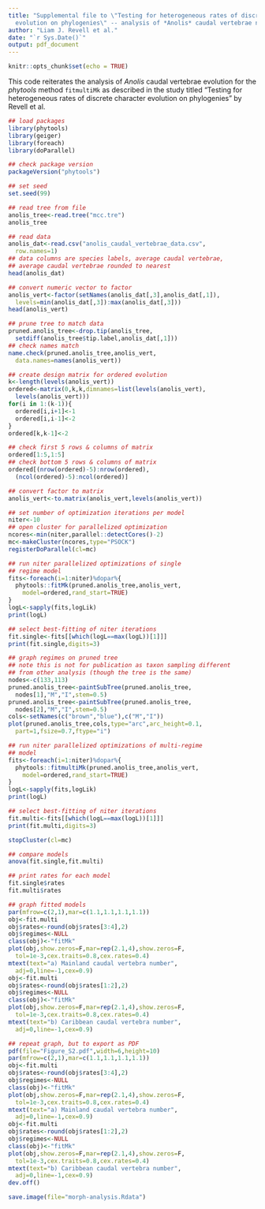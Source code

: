 ```yaml
---
title: "Supplemental file to \"Testing for heterogeneous rates of discrete character
  evolution on phylogenies\" -- analysis of *Anolis* caudal vertebrae number"
author: "Liam J. Revell et al."
date: "`r Sys.Date()`"
output: pdf_document
---
```


```r
knitr::opts_chunk$set(echo = TRUE)
```

This code reiterates the analysis of *Anolis* caudal vertebrae evolution for the *phytools* method `fitmultiMk` as described in the study titled "Testing for heterogeneous rates of discrete character evolution on phylogenies" by Revell et al.

```r
## load packages
library(phytools)
library(geiger)
library(foreach)
library(doParallel)
```
```r
## check package version
packageVersion("phytools")
```
```r
## set seed
set.seed(99)
```
```r
## read tree from file
anolis_tree<-read.tree("mcc.tre")
anolis_tree
```
```r
## read data
anolis_dat<-read.csv("anolis_caudal_vertebrae_data.csv",
  row.names=1)
## data columns are species labels, average caudal vertebrae,
## average caudal vertebrae rounded to nearest
head(anolis_dat)
```
```r
## convert numeric vector to factor
anolis_vert<-factor(setNames(anolis_dat[,3],anolis_dat[,1]),
  levels=min(anolis_dat[,3]):max(anolis_dat[,3]))
head(anolis_vert)
```
```r
## prune tree to match data
pruned.anolis_tree<-drop.tip(anolis_tree,
  setdiff(anolis_tree$tip.label,anolis_dat[,1]))
## check names match
name.check(pruned.anolis_tree,anolis_vert,
  data.names=names(anolis_vert))
```
```r
## create design matrix for ordered evolution
k<-length(levels(anolis_vert))
ordered<-matrix(0,k,k,dimnames=list(levels(anolis_vert),
  levels(anolis_vert)))
for(i in 1:(k-1)){
  ordered[i,i+1]<-1
  ordered[i,i-1]<-2
}
ordered[k,k-1]<-2
```
```r
## check first 5 rows & columns of matrix
ordered[1:5,1:5]
## check bottom 5 rows & columns of matrix
ordered[(nrow(ordered)-5):nrow(ordered),
  (ncol(ordered)-5):ncol(ordered)]
```
```r
## convert factor to matrix
anolis_vert<-to.matrix(anolis_vert,levels(anolis_vert))
```
```r
## set number of optimization iterations per model
niter<-10
## open cluster for parallelized optimization
ncores<-min(niter,parallel::detectCores()-2)
mc<-makeCluster(ncores,type="PSOCK")
registerDoParallel(cl=mc)
```
```r
## run niter parallelized optimizations of single
## regime model
fits<-foreach(i=1:niter)%dopar%{
  phytools::fitMk(pruned.anolis_tree,anolis_vert,
    model=ordered,rand_start=TRUE)
}
logL<-sapply(fits,logLik)
print(logL)
```
```r
## select best-fitting of niter iterations
fit.single<-fits[[which(logL==max(logL))[1]]]
print(fit.single,digits=3)
```
```r
## graph regimes on pruned tree
## note this is not for publication as taxon sampling different
## from other analysis (though the tree is the same)
nodes<-c(133,113)
pruned.anolis_tree<-paintSubTree(pruned.anolis_tree,
  nodes[1],"M","I",stem=0.5)
pruned.anolis_tree<-paintSubTree(pruned.anolis_tree,
  nodes[2],"M","I",stem=0.5)
cols<-setNames(c("brown","blue"),c("M","I"))
plot(pruned.anolis_tree,cols,type="arc",arc_height=0.1,
  part=1,fsize=0.7,ftype="i")
```
```r
## run niter parallelized optimizations of multi-regime
## model
fits<-foreach(i=1:niter)%dopar%{
  phytools::fitmultiMk(pruned.anolis_tree,anolis_vert,
    model=ordered,rand_start=TRUE)
}
logL<-sapply(fits,logLik)
print(logL)
```
```r
## select best-fitting of niter iterations
fit.multi<-fits[[which(logL==max(logL))[1]]]
print(fit.multi,digits=3)
```
```r
stopCluster(cl=mc)
```
```r
## compare models
anova(fit.single,fit.multi)
```
```r
## print rates for each model
fit.single$rates
fit.multi$rates
```
```r
## graph fitted models
par(mfrow=c(2,1),mar=c(1.1,1.1,1.1,1.1))
obj<-fit.multi
obj$rates<-round(obj$rates[3:4],2)
obj$regimes<-NULL
class(obj)<-"fitMk"
plot(obj,show.zeros=F,mar=rep(2.1,4),show.zeros=F,
  tol=1e-3,cex.traits=0.8,cex.rates=0.4)
mtext(text="a) Mainland caudal vertebra number",
  adj=0,line=-1,cex=0.9)
obj<-fit.multi
obj$rates<-round(obj$rates[1:2],2)
obj$regimes<-NULL
class(obj)<-"fitMk"
plot(obj,show.zeros=F,mar=rep(2.1,4),show.zeros=F,
  tol=1e-3,cex.traits=0.8,cex.rates=0.4)
mtext(text="b) Caribbean caudal vertebra number",
  adj=0,line=-1,cex=0.9)
```
```r
## repeat graph, but to export as PDF
pdf(file="Figure_S2.pdf",width=6,height=10)
par(mfrow=c(2,1),mar=c(1.1,1.1,1.1,1.1))
obj<-fit.multi
obj$rates<-round(obj$rates[3:4],2)
obj$regimes<-NULL
class(obj)<-"fitMk"
plot(obj,show.zeros=F,mar=rep(2.1,4),show.zeros=F,
  tol=1e-3,cex.traits=0.8,cex.rates=0.4)
mtext(text="a) Mainland caudal vertebra number",
  adj=0,line=-1,cex=0.9)
obj<-fit.multi
obj$rates<-round(obj$rates[1:2],2)
obj$regimes<-NULL
class(obj)<-"fitMk"
plot(obj,show.zeros=F,mar=rep(2.1,4),show.zeros=F,
  tol=1e-3,cex.traits=0.8,cex.rates=0.4)
mtext(text="b) Caribbean caudal vertebra number",
  adj=0,line=-1,cex=0.9)
dev.off()
```
```r
save.image(file="morph-analysis.Rdata")
```
